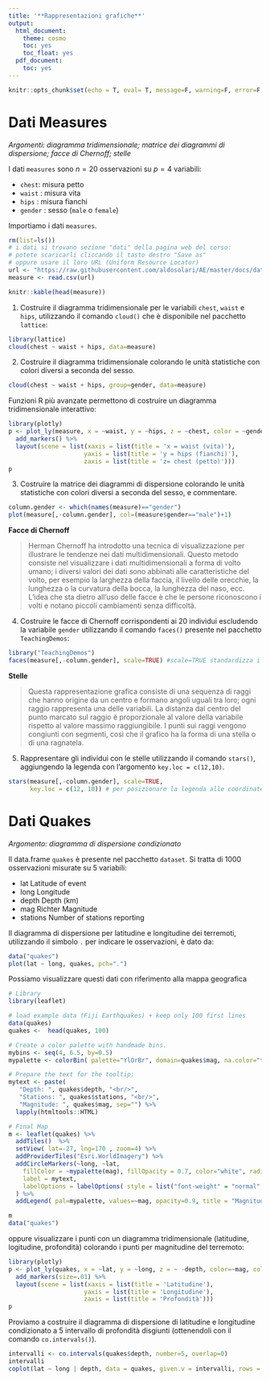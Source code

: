 ```yaml
---
title: '**Rappresentazioni grafiche**'
output:
  html_document:
    theme: cosmo
    toc: yes
    toc_float: yes
  pdf_document:
    toc: yes
---
```


```r
knitr::opts_chunk$set(echo = T, eval= T, message=F, warning=F, error=F, comment=NA, cache=F, R.options=list(width=220))
```

# Dati Measures

*Argomenti: diagramma tridimensionale; matrice dei diagrammi di dispersione; facce di Chernoff; stelle*

I dati `measures` sono $n=20$ osservazioni su $p=4$ variabili:

* `chest`: misura petto
* `waist` : misura vita
* `hips` : misura fianchi
* `gender` : sesso (`male` o `female`)

Importiamo i dati `measures`.

```r
rm(list=ls())
# i dati si trovano sezione "dati" della pagina web del corso:
# potete scaricarli cliccando il tasto destro "Save as"
# oppure usare il loro URL (Uniform Resource Locator)
url <- "https://raw.githubusercontent.com/aldosolari/AE/master/docs/dati/measure.csv"
measure <- read.csv(url)
```

```r
knitr::kable(head(measure))
```

1. Costruire il diagramma tridimensionale per le variabili `chest`, `waist` e `hips`,  utilizzando il comando `cloud()` che è disponibile nel pacchetto `lattice`:

```r
library(lattice)
cloud(chest ~ waist + hips, data=measure)
```

2. Costruire il diagramma tridimensionale colorando le unità statistiche con colori diversi a seconda del sesso.

```r
cloud(chest ~ waist + hips, group=gender, data=measure)
```


Funzioni R più avanzate permettono di costruire un diagramma tridimensionale interattivo:

```r
library(plotly)
p <- plot_ly(measure, x = ~waist, y = ~hips, z = ~chest, color = ~gender, colors = c("pink","blue")) %>%
  add_markers() %>%
  layout(scene = list(xaxis = list(title = 'x = waist (vita)'),
                     yaxis = list(title = 'y = hips (fianchi)'),
                     zaxis = list(title = 'z= chest (petto)')))
p
```


3. Costruire la matrice dei diagrammi di dispersione colorando le unità statistiche con colori diversi a seconda del sesso,  e commentare. 

```r
column.gender <- which(names(measure)=="gender")
plot(measure[,-column.gender], col=(measure$gender=="male")+1)
```

**Facce di Chernoff**

> Herman Chernoff ha introdotto una tecnica di visualizzazione per
illustrare le tendenze nei dati multidimensionali.
Questo metodo consiste nel visualizzare i dati multidimensionali a forma
di volto umano; i diversi valori dei dati sono abbinati alle caratteristiche
del volto, per esempio la larghezza della faccia, il livello delle orecchie,
la lunghezza o la curvatura della bocca, la lunghezza del naso, ecc.
L'idea che sta dietro all’uso delle facce è che le persone riconoscono i
volti e notano piccoli cambiamenti senza difficoltà.

4. Costruire le facce di Chernoff corrispondenti ai 20 individui escludendo la variabile `gender` utilizzando il comando `faces()` presente nel pacchetto `TeachingDemos`:

```r
library("TeachingDemos")
faces(measure[,-column.gender], scale=TRUE) #scale=TRUE standardizza i dati
```

**Stelle**

> Questa rappresentazione grafica consiste di una sequenza di raggi che
hanno origine da un centro e formano angoli uguali tra loro; ogni raggio
rappresenta una delle variabili.
La distanza dal centro del punto marcato sul raggio è proporzionale al
valore della variabile rispetto al valore massimo raggiungibile.
I punti sui raggi vengono congiunti con segmenti, così che il grafico ha
la forma di una stella o di una ragnatela.

5. Rappresentare gli individui con le stelle utilizzando il comando `stars()`, aggiungendo la legenda con l’argomento `key.loc = c(12,10)`. 

```r
stars(measure[,-column.gender], scale=TRUE, 
      key.loc = c(12, 10)) # per posizionare la legenda alle coordinate (x,y)
```

# Dati Quakes

*Argomento: diagramma di dispersione condizionato*

Il data.frame `quakes` è presente nel pacchetto `dataset`. Si tratta di 1000 osservazioni misurate su 5 variabili:

* lat		Latitude of event
*	long		Longitude
*	depth		Depth (km)
*	mag		Richter Magnitude
*	stations	Number of stations reporting

Il diagramma di dispersione per latitudine e longitudine dei terremoti, utilizzando il simbolo `.` per indicare le osservazioni, è dato da:

```r
data("quakes")
plot(lat ~ long, quakes, pch=".")
```

Possiamo visualizzare questi dati con riferimento alla mappa geografica

```r
# Library
library(leaflet)

# load example data (Fiji Earthquakes) + keep only 100 first lines
data(quakes)
quakes <-  head(quakes, 100)

# Create a color palette with handmade bins.
mybins <- seq(4, 6.5, by=0.5)
mypalette <- colorBin( palette="YlOrBr", domain=quakes$mag, na.color="transparent", bins=mybins)

# Prepare the text for the tooltip:
mytext <- paste(
   "Depth: ", quakes$depth, "<br/>", 
   "Stations: ", quakes$stations, "<br/>", 
   "Magnitude: ", quakes$mag, sep="") %>%
  lapply(htmltools::HTML)

# Final Map
m <- leaflet(quakes) %>% 
  addTiles()  %>% 
  setView( lat=-27, lng=170 , zoom=4) %>%
  addProviderTiles("Esri.WorldImagery") %>%
  addCircleMarkers(~long, ~lat, 
    fillColor = ~mypalette(mag), fillOpacity = 0.7, color="white", radius=8, stroke=FALSE,
    label = mytext,
    labelOptions = labelOptions( style = list("font-weight" = "normal", padding = "3px 8px"), textsize = "13px", direction = "auto")
  ) %>%
  addLegend( pal=mypalette, values=~mag, opacity=0.9, title = "Magnitude", position = "bottomright" )

m 
data("quakes")
```

oppure visualizzare i punti con un diagramma tridimensionale (latitudine, logitudine, profondità) colorando i punti per magnitudine del terremoto:

```r
library(plotly)
p <- plot_ly(quakes, x = ~lat, y = ~long, z = ~ -depth, color=~mag, colors="YlOrBr") %>%
  add_markers(size=.01) %>%
  layout(scene = list(xaxis = list(title = 'Latitudine'),
                     yaxis = list(title = 'Longitudine'),
                     zaxis = list(title = 'Profondità')))
p
```


Proviamo a costruire il diagramma di dispersione di latitudine e longitudine condizionato a 5 intervallo di profondità disgiunti
(ottenendoli con il comando `co.intervals()`).

```r
intervalli <- co.intervals(quakes$depth, number=5, overlap=0)
intervalli
coplot(lat ~ long | depth, data = quakes, given.v = intervalli, rows = 1)
```



